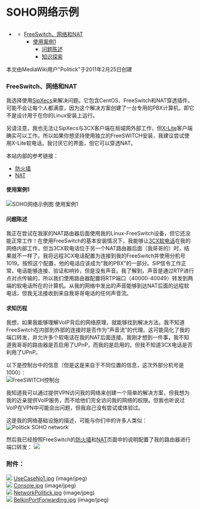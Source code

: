 # SOHO网络示例

## 

* [](#-freeswitch--soho-networking-example-)  
   * [FreeSwitch、网络和NAT](#freeswitch-networking-and-nat)  
      * [使用案例1](#-freeswitch--soho-networking-example-)  
         * [问题陈述](#problem-statement)  
         * [知识探索](#the-quest-for-knowledge)

本文由MediaWiki用户"Politick"于2011年2月25日创建

### **FreeSwitch、网络和NAT**

我选择使用[SipXecs](http://www.sipfoundry.org/downloads)来解决问题。它包含CentOS、FreeSwitch和NAT穿透插件。可能不会让每个人都满意，因为这个解决方案创建了一台专用的PBX计算机，即它不是设计用于在你的Linux安装上运行。

另请注意，我也无法让SipXecs与3CX客户端在局域网外部工作，但[X-Lite](http://www.counterpath.com/x-lite.html)客户端确实可以工作。所以如果你想坚持使用独立的FreeSWITCH安装，我建议尝试使用X-Lite软电话。我讨厌它的界面，但它可以穿透NAT。

本站内部的参考链接：

* [防火墙](./Firewall_1048908.mdx#about)
* [NAT](./NAT_6587473.mdx#about)

#### 使用案例1  
![SOHO网络示例图 使用案例1](/attachments/1048641/2162693.jpg "SOHO网络示例图 使用案例1")

#### 问题陈述

我正在尝试在我家的NAT路由器后面使用我的Linux-FreeSwitch设备，但它还没能正常工作！在使用FreeSwitch的基本安装情况下，我能够让[3CX软电话](http://www.3cx.com/VOIP/voip-phone.html)在我的网络内部工作，但当3CX软电话位于另一个NAT路由器后面（我哥哥的）时，结果就不一样了。我将远程3CX电话配置为连接到我的FreeSwitch并使用分机号1019。按照这个配置，他的电话应该成为“我的PBX”的一部分。SIP信令工作正常，电话能够连接、验证和响铃，但是没有声音。我了解到，声音是通过RTP进行点对点传输的，所以我们使用路由器配置将RTP端口（40000-40049）转发到两端的软电话所在的计算机。从我的网络中发出的声音能够到达NAT后面的远程软电话，但我无法接收到来自我哥哥电话的任何声音流。

#### 求知历程

我想，如果我能够理解VoIP背后的网络原理，就能够找到解决方法。我不知道FreeSwitch在内部到外部的连接时是否作为“声音流”的代理。这可能简化了我的端口转发，并允许多个软电话在我的NAT后面连接。我刚才想到一件事，我不知道我哥哥的路由器是否启用了UPnP，而我的是启用的。但我不知道3CX电话是否利用了UPnP。

以下是控制台中的信息（但是这是来自于不同位置的信息，这次外部分机号是1000）：  
![FreeSWITCH控制台](/attachments/1048641/2162694.jpg "FreeSWITCH控制台")

我知道我可以通过提供VPN访问我的网络来创建一个简单的解决方案，但我想为我的近亲提供VoIP服务，而不给他们完全访问我的网络的权限。但我也听说过VoIP在VPN中可能会出问题，但我自己没有尝试或体验过。

这是我的网络基础设施的描述，可能与你们中的许多人类似：
![Politick SOHO network](/attachments/1048641/2162695.jpg "Politick SOHO network")

然后我已经按照FreeSwitch的[防火墙](./Firewall_1048908.mdx#about)和[NAT](./NAT_6587473.mdx#about)页面中的说明配置了我的路由器进行端口转发：
![](/attachments/1048641/2162696.jpg)

### 附件：

![](/images/icons/bullet_blue.gif) [UseCaseNo1.jpg](/attachments/1048641/2162693.jpg) (image/jpeg)  
![](/images/icons/bullet_blue.gif) [Console.jpg](/attachments/1048641/2162694.jpg) (image/jpeg)  
![](/images/icons/bullet_blue.gif) [NetworkPolitick.jpg](/attachments/1048641/2162695.jpg) (image/jpeg)  
![](/images/icons/bullet_blue.gif) [BelkinPortForwarding.jpg](/attachments/1048641/2162696.jpg) (image/jpeg)